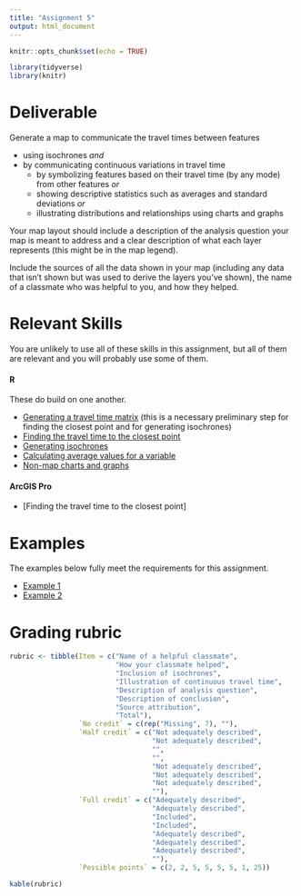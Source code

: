 ```yaml
---
title: "Assignment 5"
output: html_document
---
```


```r
knitr::opts_chunk$set(echo = TRUE)

library(tidyverse)
library(knitr)
```

# Deliverable

Generate a map to communicate the travel times between features

* using isochrones _*and*_ 
* by communicating continuous variations in travel time  
    * by symbolizing features based on their travel time (by any mode) from other features _*or*_
    * showing descriptive statistics such as averages and standard deviations _*or*_
    * illustrating distributions and relationships using charts and graphs

Your map layout should 
include a description of the analysis question your
map is meant to address and a clear description of what each 
layer represents (this might be in the map legend). 

Include the sources of all the data shown
in your map (including any data that isn't shown but was 
used to derive the layers you've shown), the name of a
classmate who was helpful to you, and how they helped.

# Relevant Skills

You are unlikely to use all of these skills in this 
assignment, but all of them are relevant and you will 
probably use some of them. 

#### R

These do build on one another.

* [Generating a travel time matrix](){target="_blank"} (this is a necessary preliminary step for finding the closest point and for generating isochrones)
* [Finding the travel time to the closest point](){target="_blank"}
* [Generating isochrones](){target="_blank"}
* [Calculating average values for a variable](){target="_blank"}
* [Non-map charts and graphs](){target="_blank"}

#### ArcGIS Pro

* [Finding the travel time to the closest point]



# Examples

The examples below fully meet the requirements for this assignment.

* [Example 1](https://c-voulgaris.github.io/VIS-2128-F22/a4-files/Examples/slo-trails.html){target="_blank"}
* [Example 2](https://c-voulgaris.github.io/VIS-2128-F22/a4-files/Examples/tornado-example.pdf){target="_blank"}

# Grading rubric

```r
rubric <- tibble(Item = c("Name of a helpful classmate",
                          "How your classmate helped",
                          "Inclusion of isochrones",
                          "Illustration of continuous travel time",
                          "Description of analysis question",
                          "Description of conclusion",
                          "Source attribution",
                          "Total"),
                 `No credit` = c(rep("Missing", 7), ""),
                 `Half credit` = c("Not adequately described",
                                   "Not adequately described",
                                   "",
                                   "",
                                   "Not adequately described",
                                   "Not adequately described",
                                   "Not adequately described",
                                   ""),
                 `Full credit` = c("Adequately described",
                                   "Adequately described",
                                   "Included",
                                   "Included",
                                   "Adequately described",
                                   "Adequately described",
                                   "Adequately described", 
                                   ""),
                 `Possible points` = c(2, 2, 5, 5, 5, 5, 1, 25))

kable(rubric)
```

